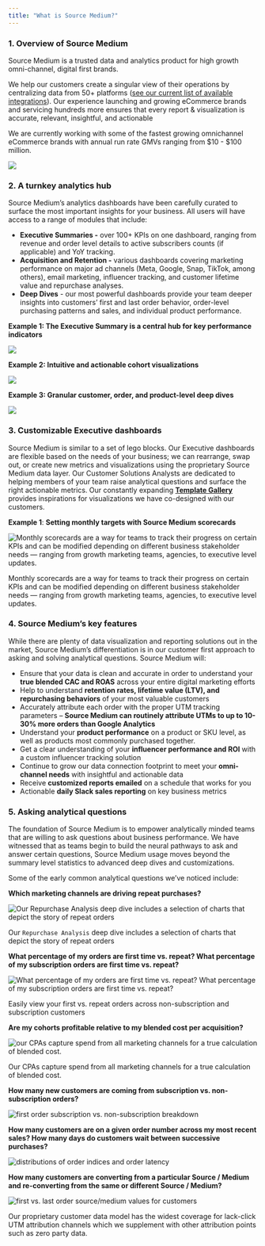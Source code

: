 ```yaml
---
title: "What is Source Medium?"
---
```


### 1. Overview of Source Medium

Source Medium is a trusted data and analytics product for high growth omni-channel, digital first brands. 

We help our customers create a singular view of their operations by centralizing data from 50+ platforms ([see our current list of available integrations](https://help.sourcemedium.com/integration-docs)). Our experience launching and growing eCommerce brands and servicing hundreds more ensures that every report & visualization is accurate, relevant, insightful, and actionable

We are currently working with some of the fastest growing omnichannel eCommerce brands with annual run rate GMVs ranging from $10 - $100 million.

![](/images/article-imgs/intro-to-sm/Untitled.png)

### 2. A turnkey analytics hub

Source Medium’s analytics dashboards have been carefully curated to surface the most important insights for your business. All users will have access to a range of modules that include: 

- **Executive Summaries -** over 100+ KPIs on one dashboard, ranging from revenue and order level details to active subscribers counts (if applicable) and YoY tracking.
- **Acquisition and Retention -** various dashboards covering marketing performance on major ad channels (Meta, Google, Snap, TikTok, among others), email marketing, influencer tracking, and customer lifetime value and repurchase analyses.
- **Deep Dives** - our most powerful dashboards provide your team deeper insights into customers’ first and last order behavior, order-level purchasing patterns and sales, and individual product performance.

**Example 1: The Executive Summary is a central hub for key performance indicators**

![](/images/article-imgs/intro-to-sm/Untitled1.png)

**Example 2: Intuitive and actionable cohort visualizations**

![](/images/article-imgs/intro-to-sm/Untitled2.png)

**Example 3: Granular customer, order, and product-level deep dives**

![](/images/article-imgs/intro-to-sm/Untitled3.png)

### 3. Customizable Executive dashboards

Source Medium is similar to a set of lego blocks. Our Executive dashboards are flexible based on the needs of your business; we can rearrange, swap out, or create new metrics and visualizations using the proprietary Source Medium data layer. Our Customer Solutions Analysts are dedicated to helping members of your team raise analytical questions and surface the right actionable metrics. Our constantly expanding [**Template Gallery**](https://help.sourcemedium.com/articles/template-gallery) provides inspirations for visualizations we have co-designed with our customers. 

**Example 1**: **Setting monthly targets with Source Medium scorecards** 

![Monthly scorecards are a way for teams to track their progress on certain KPIs and can be modified depending on different business stakeholder needs — ranging from growth marketing teams, agencies, to executive level updates.](/images/article-imgs/intro-to-sm/scorecardpic.png)

Monthly scorecards are a way for teams to track their progress on certain KPIs and can be modified depending on different business stakeholder needs — ranging from growth marketing teams, agencies, to executive level updates.

### 4. Source Medium’s key features

While there are plenty of data visualization and reporting solutions out in the market, Source Medium’s differentiation is in our customer first approach to asking and solving analytical questions. Source Medium will: 

- Ensure that your data is clean and accurate in order to understand your **true blended CAC and ROAS** across your entire digital marketing efforts
- Help to understand **retention rates, lifetime value (LTV), and repurchasing behaviors** of your most valuable customers
- Accurately attribute each order with the proper UTM tracking parameters – **Source Medium can routinely attribute UTMs to up to 10-30% more orders than Google Analytics**
- Understand your **product performance** on a product or SKU level, as well as products most commonly purchased together.
- Get a clear understanding of your **influencer performance and ROI** with a custom influencer tracking solution
- Continue to grow our data connection footprint to meet your **omni-channel needs** with insightful and actionable data
- Receive **customized reports emailed** on a schedule that works for you
- Actionable **daily Slack sales reporting** on key business metrics

### 5. Asking analytical questions

The foundation of Source Medium is to empower analytically minded teams that are willing to ask questions about business performance. We have witnessed that as teams begin to build the neural pathways to ask and answer certain questions, Source Medium usage moves beyond the summary level statistics to advanced deep dives and customizations. 

Some of the early common analytical questions we’ve noticed include: 

**Which marketing channels are driving repeat purchases?**

![Our `Repurchase Analysis` deep dive includes a selection of charts that depict the story of repeat orders](/images/article-imgs/intro-to-sm/Untitled4.png)

Our `Repurchase Analysis` deep dive includes a selection of charts that depict the story of repeat orders

**What percentage of my orders are first time vs. repeat? What percentage of my subscription orders are first time vs. repeat?**

![What percentage of my orders are first time vs. repeat? What percentage of my subscription orders are first time vs. repeat?](/images/article-imgs/intro-to-sm/first-repeat-sub-nonsub.png)

Easily view your first vs. repeat orders across non-subscription and subscription customers

**Are my cohorts profitable relative to my blended cost per acquisition?**

![our CPAs capture spend from all marketing channels for a true calculation of blended cost. ](/images/article-imgs/intro-to-sm/Untitled5.png)

Our CPAs capture spend from all marketing channels for a true calculation of blended cost. 

**How many new customers are coming from subscription vs. non-subscription orders?**

![first order subscription vs. non-subscription breakdown](/images/article-imgs/intro-to-sm/first-order-sub-nonsub.png)

**How many customers are on a given order number across my most recent sales? How many days do customers wait between successive purchases?**

![distributions of order indices and order latency](/images/article-imgs/intro-to-sm/order-index-latency-distribution.png)

**How many customers are converting from a particular Source / Medium and re-converting from the same or different Source / Medium?**

![first vs. last order source/medium values for customers](/images/article-imgs/intro-to-sm/first-last-sourcemedium.png)

Our proprietary customer data model has the widest coverage for lack-click UTM attribution channels which we supplement with other attribution points such as zero party data.